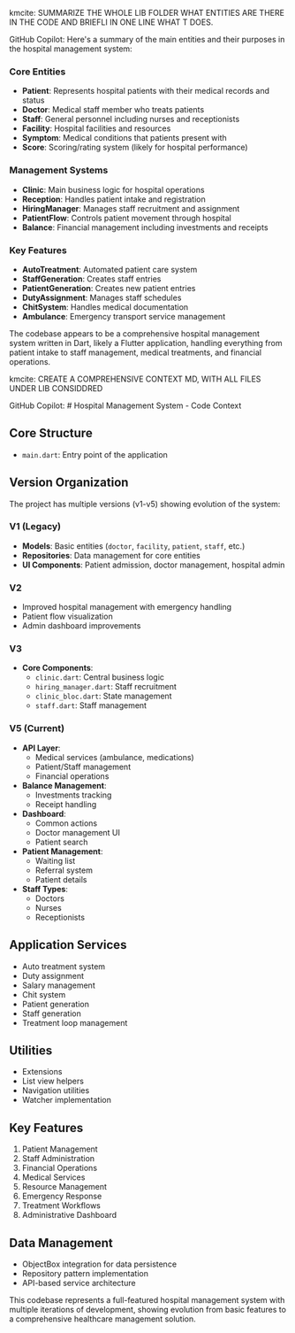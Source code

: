kmcite: SUMMARIZE THE WHOLE LIB FOLDER WHAT ENTITIES ARE THERE IN THE CODE AND BRIEFLI IN ONE LINE WHAT T DOES.

GitHub Copilot: Here's a summary of the main entities and their purposes in the hospital management system:

### Core Entities

- **Patient**: Represents hospital patients with their medical records and status
- **Doctor**: Medical staff member who treats patients
- **Staff**: General personnel including nurses and receptionists
- **Facility**: Hospital facilities and resources
- **Symptom**: Medical conditions that patients present with
- **Score**: Scoring/rating system (likely for hospital performance)

### Management Systems

- **Clinic**: Main business logic for hospital operations
- **Reception**: Handles patient intake and registration
- **HiringManager**: Manages staff recruitment and assignment
- **PatientFlow**: Controls patient movement through hospital
- **Balance**: Financial management including investments and receipts

### Key Features

- **AutoTreatment**: Automated patient care system
- **StaffGeneration**: Creates staff entries
- **PatientGeneration**: Creates new patient entries
- **DutyAssignment**: Manages staff schedules
- **ChitSystem**: Handles medical documentation
- **Ambulance**: Emergency transport service management

The codebase appears to be a comprehensive hospital management system written in Dart, likely a Flutter application, handling everything from patient intake to staff management, medical treatments, and financial operations.

kmcite: CREATE A COMPREHENSIVE CONTEXT MD, WITH ALL FILES UNDER LIB CONSIDDRED​

GitHub Copilot: # Hospital Management System - Code Context

## Core Structure

- `main.dart`: Entry point of the application

## Version Organization

The project has multiple versions (v1-v5) showing evolution of the system:

### V1 (Legacy)

- **Models**: Basic entities (`doctor`, `facility`, `patient`, `staff`, etc.)
- **Repositories**: Data management for core entities
- **UI Components**: Patient admission, doctor management, hospital admin

### V2

- Improved hospital management with emergency handling
- Patient flow visualization
- Admin dashboard improvements

### V3

- **Core Components**:
  - `clinic.dart`: Central business logic
  - `hiring_manager.dart`: Staff recruitment
  - `clinic_bloc.dart`: State management
  - `staff.dart`: Staff management

### V5 (Current)

- **API Layer**:
  - Medical services (ambulance, medications)
  - Patient/Staff management
  - Financial operations
- **Balance Management**:
  - Investments tracking
  - Receipt handling
- **Dashboard**:
  - Common actions
  - Doctor management UI
  - Patient search
- **Patient Management**:
  - Waiting list
  - Referral system
  - Patient details
- **Staff Types**:
  - Doctors
  - Nurses
  - Receptionists

## Application Services

- Auto treatment system
- Duty assignment
- Salary management
- Chit system
- Patient generation
- Staff generation
- Treatment loop management

## Utilities

- Extensions
- List view helpers
- Navigation utilities
- Watcher implementation

## Key Features

1. Patient Management
2. Staff Administration
3. Financial Operations
4. Medical Services
5. Resource Management
6. Emergency Response
7. Treatment Workflows
8. Administrative Dashboard

## Data Management

- ObjectBox integration for data persistence
- Repository pattern implementation
- API-based service architecture

This codebase represents a full-featured hospital management system with multiple iterations of development, showing evolution from basic features to a comprehensive healthcare management solution.
